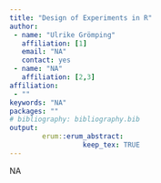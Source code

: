 ```yaml
---
title: "Design of Experiments in R"
author:
 - name: "Ulrike Grömping"
   affiliation: [1]
   email: "NA"
   contact: yes
 - name: "NA"
   affiliation: [2,3]
affiliation:
 - ""
keywords: "NA"
packages: ""
# bibliography: bibliography.bib
output:  
        erum::erum_abstract:
                  keep_tex: TRUE
---
```


NA

<!--  -->
<!--  -->
<!--  -->
